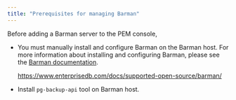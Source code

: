 ```yaml
---
title: "Prerequisites for managing Barman"
---
```


Before adding a Barman server to the PEM console,

- You must manually install and configure Barman on the Barman host. For more information about installing and configuring Barman, please see the [Barman documentation](https://www.enterprisedb.com/docs/supported-open-source/barman/).

    https://www.enterprisedb.com/docs/supported-open-source/barman/

- Install ``pg-backup-api`` tool on Barman host.
